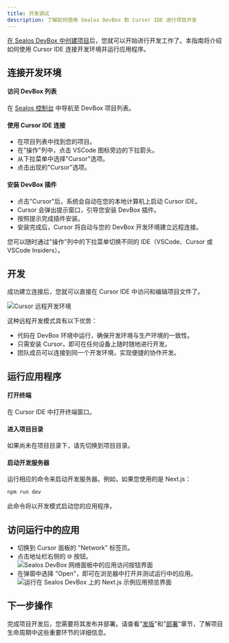 ```yaml
---
title: 开发调试
description: 了解如何使用 Sealos DevBox 和 Cursor IDE 进行项目开发
---
```


[在 Sealos DevBox 中创建项目](./create-a-project)后，您就可以开始进行开发工作了。本指南将介绍如何使用 Cursor IDE 连接开发环境并运行应用程序。

## 连接开发环境

<div className='steps [&_h4]:step'>

<h4>访问 DevBox 列表</h4>

在 [Sealos 控制台](https://cloud.sealos.run) 中导航至 DevBox 项目列表。

<h4>使用 Cursor IDE 连接</h4>

- 在项目列表中找到您的项目。
- 在"操作"列中，点击 VSCode 图标旁边的下拉箭头。
- 从下拉菜单中选择"Cursor"选项。
- 点击出现的"Cursor"选项。

<h4>安装 DevBox 插件</h4>

- 点击"Cursor"后，系统会自动在您的本地计算机上启动 Cursor IDE。
- Cursor 会弹出提示窗口，引导您安装 DevBox 插件。
- 按照提示完成插件安装。
- 安装完成后，Cursor 将自动与您的 DevBox 开发环境建立远程连接。

</div>

<Callout type="info">
您可以随时通过"操作"列中的下拉菜单切换不同的 IDE（VSCode、Cursor 或 VSCode Insiders）。
</Callout>

## 开发

成功建立连接后，您就可以直接在 Cursor IDE 中访问和编辑项目文件了。

![Cursor 远程开发环境](./images/cursor-remote-devbox.zh-cn.png)

这种远程开发模式具有以下优势：

- 代码在 DevBox 环境中运行，确保开发环境与生产环境的一致性。
- 只需安装 Cursor，即可在任何设备上随时随地进行开发。
- 团队成员可以连接到同一个开发环境，实现便捷的协作开发。

## 运行应用程序

<div className='steps [&_h4]:step'>

<h4>打开终端</h4>

在 Cursor IDE 中打开终端窗口。

<h4>进入项目目录</h4>

如果尚未在项目目录下，请先切换到项目目录。

<h4>启动开发服务器</h4>

运行相应的命令来启动开发服务器。例如，如果您使用的是 Next.js：

```bash
npm run dev
```

此命令将以开发模式启动您的应用程序。

</div>

## 访问运行中的应用

- 切换到 Cursor 面板的 "Network" 标签页。
- 点击地址栏右侧的 🌐 按钮。
   ![Sealos DevBox 网络面板中的应用访问按钮界面](./images/devbox-nextjs-network-open.zh-cn.png)
- 在弹窗中选择 "Open"，即可在浏览器中打开并测试运行中的应用。
   ![运行在 Sealos DevBox 上的 Next.js 示例应用预览界面](./images/devbox-nextjs-demo.zh-cn.jpg)

## 下一步操作

完成项目开发后，您需要将其发布并部署。请查看"[发版](./release)"和"[部署](./deploy)"章节，了解项目生命周期中这些重要环节的详细信息。
